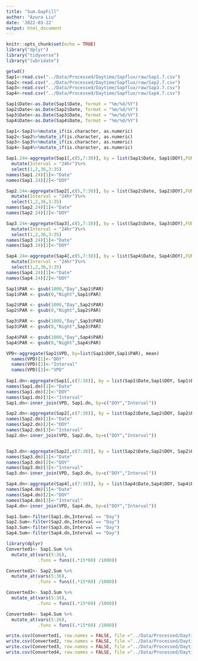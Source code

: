 ```yaml
---
title: "Sum.GapFill"
author: "Azura Liu"
date: '2022-03-22'
output: html_document
---
```


```r
knitr::opts_chunk$set(echo = TRUE)
library("dplyr")
library("tidyverse")
library("lubridate")

getwd()
Sap1<-read.csv("../Data/Processed/Daytime/Sapflux/raw/Sap1.7.csv")
Sap2<-read.csv("../Data/Processed/Daytime/Sapflux/raw/Sap2.7.csv")
Sap3<-read.csv("../Data/Processed/Daytime/Sapflux/raw/Sap3.7.csv")
Sap4<-read.csv("../Data/Processed/Daytime/Sapflux/raw/Sap4.7.csv")

Sap1$Date<-as.Date(Sap1$Date, format = "%m/%d/%Y")
Sap2$Date<-as.Date(Sap2$Date, format = "%m/%d/%Y")
Sap3$Date<-as.Date(Sap3$Date, format = "%m/%d/%Y")
Sap4$Date<-as.Date(Sap4$Date, format = "%m/%d/%Y")

Sap1<-Sap1%>%mutate_if(is.character, as.numeric)
Sap2<-Sap2%>%mutate_if(is.character, as.numeric)
Sap3<-Sap3%>%mutate_if(is.character, as.numeric)
Sap4<-Sap4%>%mutate_if(is.character, as.numeric)
```

```r
Sap1.24<-aggregate(Sap1[,c(5,7:38)], by = list(Sap1$Date, Sap1$DOY),FUN = "sum")%>%
  mutate(Interval = "24hr")%>%
  select(1,2,36,3:35)
names(Sap1.24)[1]<-"Date"
names(Sap1.24)[2]<-"DOY"

Sap2.24<-aggregate(Sap2[,c(5,7:38)], by = list(Sap2$Date, Sap2$DOY),FUN = "sum")%>%
  mutate(Interval = "24hr")%>%
  select(1,2,36,3:35)
names(Sap2.24)[1]<-"Date"
names(Sap2.24)[2]<-"DOY"

Sap3.24<-aggregate(Sap3[,c(5,7:38)], by = list(Sap3$Date, Sap3$DOY),FUN = "sum")%>%
  mutate(Interval = "24hr")%>%
  select(1,2,36,3:35)
names(Sap3.24)[1]<-"Date"
names(Sap3.24)[2]<-"DOY"

Sap4.24<-aggregate(Sap4[,c(5,7:38)], by = list(Sap4$Date, Sap4$DOY),FUN = "sum")%>%
  mutate(Interval = "24hr")%>%
  select(1,2,36,3:35)
names(Sap4.24)[1]<-"Date"
names(Sap4.24)[2]<-"DOY"
```

```r
Sap1$PAR <- gsub(1000,"Day",Sap1$PAR)
Sap1$PAR <- gsub(0,"Night",Sap1$PAR)

Sap2$PAR <- gsub(1000,"Day",Sap2$PAR)
Sap2$PAR <- gsub(0,"Night",Sap2$PAR)

Sap3$PAR <- gsub(1000,"Day",Sap3$PAR)
Sap3$PAR <- gsub(0,"Night",Sap3$PAR)

Sap4$PAR <- gsub(1000,"Day",Sap4$PAR)
Sap4$PAR <- gsub(0,"Night",Sap4$PAR)
```

```r
VPD<-aggregate(Sap1$VPD, by=list(Sap1$DOY,Sap1$PAR), mean)
  names(VPD)[1]<-"DOY"
  names(VPD)[2]<-"Interval"
  names(VPD)[3]<-"VPD"
  
Sap1.dn<-aggregate(Sap1[,c(7:38)], by = list(Sap1$Date,Sap1$DOY, Sap1$PAR),FUN = "sum")
names(Sap1.dn)[1]<-"Date"
names(Sap1.dn)[2]<-"DOY"
names(Sap1.dn)[3]<-"Interval"
Sap1.dn<-inner_join(VPD, Sap1.dn, by=c("DOY","Interval"))

Sap2.dn<-aggregate(Sap2[,c(7:38)], by = list(Sap2$Date,Sap2$DOY, Sap2$PAR),FUN = "sum")
names(Sap2.dn)[1]<-"Date"
names(Sap2.dn)[2]<-"DOY"
names(Sap2.dn)[3]<-"Interval"
Sap2.dn<-inner_join(VPD, Sap2.dn, by=c("DOY","Interval"))


Sap3.dn<-aggregate(Sap2[,c(7:38)], by = list(Sap2$Date,Sap2$DOY, Sap2$PAR),FUN = "sum")
names(Sap3.dn)[1]<-"Date"
names(Sap3.dn)[2]<-"DOY"
names(Sap3.dn)[3]<-"Interval"
Sap3.dn<-inner_join(VPD, Sap3.dn, by=c("DOY","Interval"))

Sap4.dn<-aggregate(Sap4[,c(7:38)], by = list(Sap4$Date,Sap4$DOY, Sap4$PAR),FUN = "sum")
names(Sap4.dn)[1]<-"Date"
names(Sap4.dn)[2]<-"DOY"
names(Sap4.dn)[3]<-"Interval"
Sap4.dn<-inner_join(VPD, Sap4.dn, by=c("DOY","Interval"))

```



```r
Sap1.Sum<-filter(Sap1.dn,Interval == "Day")
Sap2.Sum<-filter(Sap2.dn,Interval == "Day")
Sap3.Sum<-filter(Sap3.dn,Interval == "Day")
Sap4.Sum<-filter(Sap4.dn,Interval == "Day")
```


```r

library(dplyr)
Converted1<- Sap1.Sum %>% 
  mutate_at(vars(5:36),
            .funs = funs((.*15*60) /1000))

Converted2<- Sap2.Sum %>% 
  mutate_at(vars(5:36),
            .funs = funs((.*15*60) /1000))

Converted3<- Sap3.Sum %>% 
  mutate_at(vars(5:36),
            .funs = funs((.*15*60) /1000))

Converted4<- Sap4.Sum %>% 
  mutate_at(vars(5:36),
            .funs = funs((.*15*60) /1000))
```
```r
write.csv(Converted1, row.names = FALSE, file ="../Data/Processed/Daytime/Sapflux/converted/Sap1.7.csv")
write.csv(Converted2, row.names = FALSE, file ="../Data/Processed/Daytime/Sapflux/converted/Sap2.7.csv")
write.csv(Converted3, row.names = FALSE, file ="../Data/Processed/Daytime/Sapflux/converted/Sap3.7.csv")
write.csv(Converted4, row.names = FALSE, file ="../Data/Processed/Daytime/Sapflux/converted/Sap4.7.csv")


```


